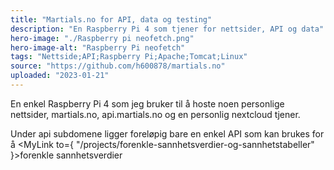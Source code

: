 ```yaml
---
title: "Martials.no for API, data og testing"
description: "En Raspberry Pi 4 som tjener for nettsider, API og data"
hero-image: "./Raspberry pi neofetch.png"
hero-image-alt: "Raspberry Pi neofetch"
tags: "Nettside;API;Raspberry Pi;Apache;Tomcat;Linux"
source: "https://github.com/h600878/martials.no"
uploaded: "2023-01-21"
---
```



En enkel Raspberry Pi 4 som jeg bruker til å hoste noen personlige nettsider, <A to="https://martials.no">martials.no</A>,
<A to="https://api.martials.no">api.martials.no</A> og en personlig nextcloud tjener.

Under api subdomene ligger foreløpig bare en enkel <A to="https://api.martials.no/simplify-truths">API</A> som kan brukes for å
<MyLink to={ "/projects/forenkle-sannhetsverdier-og-sannhetstabeller" }>forenkle sannhetsverdier</MyLink>
